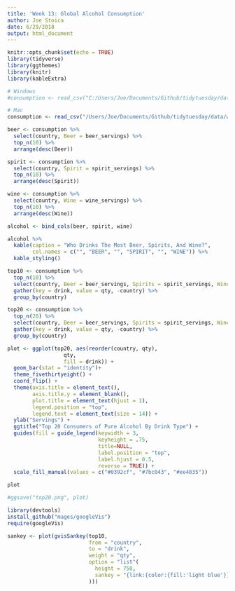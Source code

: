 ```yaml
---
title: 'Week 13: Global Alcohol Consumption'
author: Joe Stoica
date: 6/29/2018
output: html_document
---
```


```r
knitr::opts_chunk$set(echo = TRUE)
library(tidyverse)
library(ggthemes)
library(knitr)
library(kableExtra)
```

```r
# Windows
#consumption <- read_csv("C:/Users/Joe/Documents/Github/tidytuesday/data/week13_alcohol_global.csv")

# Mac
consumption <- read_csv("/Users/Joe/Documents/Github/tidytuesday/data/week13_alcohol_global.csv")
```

```r
beer <- consumption %>% 
  select(country, Beer = beer_servings) %>% 
  top_n(10) %>% 
  arrange(desc(Beer))

spirit <- consumption %>% 
  select(country, Spirit = spirit_servings) %>% 
  top_n(10) %>% 
  arrange(desc(Spirit))

wine <- consumption %>% 
  select(country, Wine = wine_servings) %>% 
  top_n(10) %>% 
  arrange(desc(Wine))

alcohol <- bind_cols(beer, spirit, wine)

alcohol %>% 
  kable(caption = "Who Drinks The Most Beer, Spirits, And Wine?",
        col.names = c("", "BEER", "", "SPIRIT", "", "WINE")) %>% 
  kable_styling() 
```

```r
top10 <- consumption %>% 
  top_n(10) %>% 
  select(country, Beer = beer_servings, Spirits = spirit_servings, Wine =  wine_servings) %>% 
  gather(key = drink, value = qty, -country) %>% 
  group_by(country)

top20 <- consumption %>% 
  top_n(20) %>% 
  select(country, Beer = beer_servings, Spirits = spirit_servings, Wine =  wine_servings) %>% 
  gather(key = drink, value = qty, -country) %>% 
  group_by(country)

plot <- ggplot(top20, aes(reorder(country, qty),
                  qty,
                  fill = drink)) +
  geom_bar(stat = "identity")+
  theme_fivethirtyeight() +
  coord_flip() +
  theme(axis.title = element_text(),
        axis.title.y = element_blank(),
        plot.title = element_text(hjust = 1),
        legend.position = "top",
        legend.text = element_text(size = 14)) +
  ylab("Servings") +
  ggtitle("Top 20 Consumers of Pure Alcohol By Drink Type") +
  guides(fill = guide_legend(keywidth = 3,
                             keyheight = .75, 
                             title=NULL, 
                             label.position = "top", 
                             label.hjust = 0.5,
                             reverse = TRUE)) +
  scale_fill_manual(values = c("#0392cf", "#7bc043", "#ee4035"))

plot

#ggsave("top20.png", plot)
```

```r
library(devtools)
install_github("mages/googleVis")
require(googleVis)

sankey <- plot(gvisSankey(top10,
                          from = "country",
                          to = "drink",
                          weight = "qty",
                          option = "list"(
                            height = 750,
                            sankey = "{link:{color:{fill:'light blue'}}}"
                          )))
```




